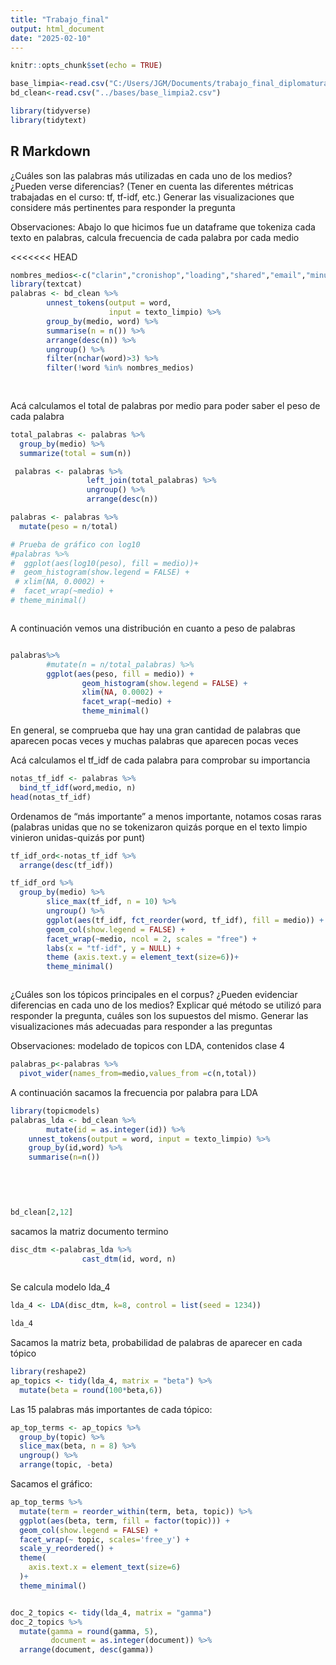 ```yaml
---
title: "Trabajo_final"
output: html_document
date: "2025-02-10"
---
```


```r
knitr::opts_chunk$set(echo = TRUE)

base_limpia<-read.csv("C:/Users/JGM/Documents/trabajo_final_diplomatura/TIF_DIPLO-UNSAM/bases/base_limpia2.csv")
bd_clean<-read.csv("../bases/base_limpia2.csv")

library(tidyverse)
library(tidytext)
```

## R Markdown

¿Cuáles son las palabras más utilizadas en cada uno de los medios? ¿Pueden verse diferencias? (Tener en cuenta las diferentes métricas trabajadas en el curso: tf, tf-idf, etc.) Generar las visualizaciones que considere más pertinentes para responder la pregunta

Observaciones: Abajo lo que hicimos fue un dataframe que tokeniza cada texto en
palabras, calcula frecuencia de cada palabra  por cada medio

<<<<<<< HEAD
```r
nombres_medios<-c("clarin","cronishop","loading","shared","email","minutouno","infobae","paginai","eltrece","adami","tesone","spillman","reuters","telam","ayerdi","oloixarac","merle","stracuzzi","getty","foglia")
library(textcat)
palabras <- bd_clean %>%
        unnest_tokens(output = word, 
                      input = texto_limpio) %>%
        group_by(medio, word) %>%
        summarise(n = n()) %>%
        arrange(desc(n)) %>%
        ungroup() %>% 
        filter(nchar(word)>3) %>%
        filter(!word %in% nombres_medios)
        
        
```
Acá calculamos el total de palabras por medio para poder saber el peso de cada palabra

```r
total_palabras <- palabras %>% 
  group_by(medio) %>% 
  summarize(total = sum(n))

 palabras <- palabras %>%
                 left_join(total_palabras) %>%
                 ungroup() %>%
                 arrange(desc(n))

palabras <- palabras %>% 
  mutate(peso = n/total)

# Prueba de gráfico con log10
#palabras %>% 
#  ggplot(aes(log10(peso), fill = medio))+
#  geom_histogram(show.legend = FALSE) +
 # xlim(NA, 0.0002) +
#  facet_wrap(~medio) +
# theme_minimal()

```

```r

```

A continuación vemos una distribución en cuanto a peso de palabras
```r

```


```r
palabras%>%
        #mutate(n = n/total_palabras) %>%
        ggplot(aes(peso, fill = medio)) +
                geom_histogram(show.legend = FALSE) +
                xlim(NA, 0.0002) +
                facet_wrap(~medio) +
                theme_minimal()
```
En general, se comprueba que hay una gran cantidad de palabras que aparecen pocas veces y muchas palabras que aparecen pocas veces

Acá calculamos el tf_idf de cada palabra para comprobar su importancia
```r
notas_tf_idf <- palabras %>%
  bind_tf_idf(word,medio, n)
head(notas_tf_idf)

```
Ordenamos de "más importante" a menos importante, notamos cosas raras (palabras unidas que no se tokenizaron quizás porque en el texto limpio vinieron unidas-quizás por punt)
```r
tf_idf_ord<-notas_tf_idf %>%
  arrange(desc(tf_idf))

```



```r
tf_idf_ord %>%
  group_by(medio) %>%
        slice_max(tf_idf, n = 10) %>%
        ungroup() %>%
        ggplot(aes(tf_idf, fct_reorder(word, tf_idf), fill = medio)) +
        geom_col(show.legend = FALSE) +
        facet_wrap(~medio, ncol = 2, scales = "free") +
        labs(x = "tf-idf", y = NULL) +
        theme (axis.text.y = element_text(size=6))+
        theme_minimal()



```

¿Cuáles son los tópicos principales en el corpus? ¿Pueden evidenciar diferencias en cada uno de los medios? Explicar qué método se utilizó para responder la pregunta, cuáles son los supuestos del mismo. Generar las visualizaciones más adecuadas para responder a las preguntas

Observaciones: modelado de topicos con LDA, contenidos clase 4
```r
palabras_p<-palabras %>% 
  pivot_wider(names_from=medio,values_from =c(n,total))
```

A continuación sacamos la frecuencia por palabra para LDA
```r
library(topicmodels)
palabras_lda <- bd_clean %>%
        mutate(id = as.integer(id)) %>%
    unnest_tokens(output = word, input = texto_limpio) %>%
    group_by(id,word) %>% 
    summarise(n=n())
     

       
      
```



```r
bd_clean[2,12]

```

sacamos la matriz documento termino

```r

disc_dtm <-palabras_lda %>%
                cast_dtm(id, word, n) 
                
```

Se calcula modelo lda_4

```r
lda_4 <- LDA(disc_dtm, k=8, control = list(seed = 1234))

lda_4

```

Sacamos la matriz beta, probabilidad de palabras de aparecer en cada tópico

```r
library(reshape2)
ap_topics <- tidy(lda_4, matrix = "beta") %>%
  mutate(beta = round(100*beta,6))
```
Las 15 palabras más importantes de cada tópico:
```r
ap_top_terms <- ap_topics %>%
  group_by(topic) %>%
  slice_max(beta, n = 8) %>% 
  ungroup() %>%
  arrange(topic, -beta)


```

Sacamos el gráfico:
```r
ap_top_terms %>%
  mutate(term = reorder_within(term, beta, topic)) %>%
  ggplot(aes(beta, term, fill = factor(topic))) +
  geom_col(show.legend = FALSE) +
  facet_wrap(~ topic, scales='free_y') +
  scale_y_reordered() +
  theme(
    axis.text.x = element_text(size=6)
  )+
  theme_minimal()


```

```r

```



```r

doc_2_topics <- tidy(lda_4, matrix = "gamma")
doc_2_topics %>%
  mutate(gamma = round(gamma, 5),
         document = as.integer(document)) %>%
  arrange(document, desc(gamma))
```



